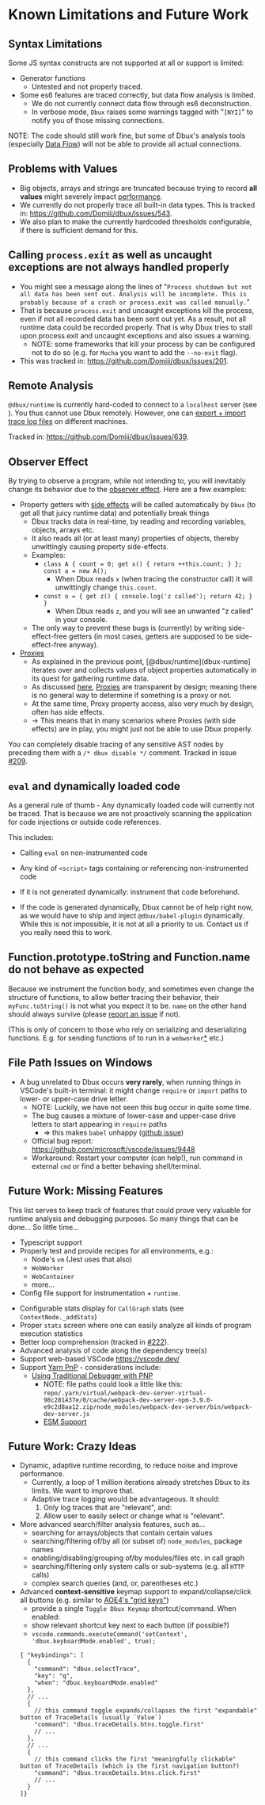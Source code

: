 # Known Limitations and Future Work


<TOC toc={toc} />

## Syntax Limitations

Some JS syntax constructs are not supported at all or support is limited:

* Generator functions
  * Untested and not properly traced.
* Some es6 features are traced correctly, but data flow analysis is limited.
  * We do not currently connect data flow through es6 deconstruction.
  * In verbose mode, `Dbux` raises some warnings tagged with "`[NYI]`" to notify you of those missing connections.

NOTE: The code should still work fine, but some of Dbux's analysis tools (especially [Data Flow](../runtime-analysis/50-data-flow.mdx)) will not be able to provide all actual connections.


## Problems with Values

* Big objects, arrays and strings are truncated because trying to record **all values** might severely impact [performance](../guides/03-performance.mdx).
* We currently do not properly trace all built-in data types. This is tracked in: https://github.com/Domiii/dbux/issues/543.
* We also plan to make the currently hardcoded thresholds configurable, if there is sufficient demand for this.


## Calling `process.exit` as well as uncaught exceptions are not always handled properly

* You might see a message along the lines of "`Process shutdown but not all data has been sent out. Analysis will be incomplete. This is probably because of a crash or process.exit was called manually.`"
* That is because `process.exit` and uncaught exceptions kill the process, even if not all recorded data has been sent out yet. As a result, not all runtime data could be recorded properly. That is why Dbux tries to stall upon process.exit and uncaught exceptions and also issues a warning.
  * NOTE: some frameworks that kill your process by can be configured not to do so (e.g. for `Mocha` you want to add the `--no-exit` flag).
* This was tracked in: https://github.com/Domiii/dbux/issues/201.


## Remote Analysis

`@dbux/runtime` is currently hard-coded to connect to a `localhost` server (see <CodeLink path="dbux-runtime/src/client/Client.js" />). You thus cannot use Dbux remotely. However, one can [export + import trace log files](./05-data-analysis.mdx#art-vandelay) on different machines.

Tracked in: https://github.com/Domiii/dbux/issues/639.


## Observer Effect

By trying to observe a program, while not intending to, you will inevitably change its behavior due to the [observer effect](https://en.wikipedia.org/wiki/Observer_effect_(physics)). Here are a few examples:

* Property getters with [side effects](https://softwareengineering.stackexchange.com/questions/40297/what-is-a-side-effect) will be called automatically by `Dbux` (to get all that juicy runtime data) and potentially break things
   * Dbux tracks data in real-time, by reading and recording variables, objects, arrays etc.
   * It also reads all (or at least many) properties of objects, thereby unwittingly causing property side-effects.
   * Examples:
      * `class A { count = 0; get x() { return ++this.count; } }; const a = new A();`
         * When Dbux reads `x` (when tracing the constructor call) it will unwittingly change `this.count`.
      * `const o = { get z() { console.log('z called'); return 42; } }`
         * When Dbux reads `z`, and you will see an unwanted "z called" in your console.
   * The only way to prevent these bugs is (currently) by writing side-effect-free getters (in most cases, getters are supposed to be side-effect-free anyway).
* [Proxies](https://developer.mozilla.org/en-US/docs/Web/JavaScript/Reference/Global_Objects/Proxy)
   * As explained in the previous point, [@dbux/runtime](dbux-runtime] iterates over and collects values of object properties automatically in its quest for gathering runtime data.
   * As discussed [here](https://stackoverflow.com/questions/36372611/how-to-test-if-an-object-is-a-proxy), [Proxies](https://developer.mozilla.org/en-US/docs/Web/JavaScript/Reference/Global_Objects/Proxy) are transparent by design; meaning there is no general way to determine if something is a proxy or not.
   * At the same time, Proxy property access, also very much by design, often has side effects.
   * -> This means that in many scenarios where Proxies (with side effects) are in play, you might just not be able to use Dbux properly.

You can completely disable tracing of any sensitive AST nodes by preceding them with a `/* dbux disable */` comment. Tracked in issue [#209](https://github.com/Domiii/dbux/issues/209).

## `eval` and dynamically loaded code

As a general rule of thumb - Any dynamically loaded code will currently not be traced. That is because we are not proactively scanning the application for code injections or outside code references.

This includes:

* Calling `eval` on non-instrumented code
* Any kind of `<script>` tags containing or referencing non-instrumented code

* If it is not generated dynamically: instrument that code beforehand.
* If the code is generated dynamically, Dbux cannot be of help right now, as we would have to ship and inject `@dbux/babel-plugin` dynamically. While this is not impossible, it is not at all a priority to us. Contact us if you really need this to work.


## Function.prototype.toString and Function.name do not behave as expected

Because we instrument the function body, and sometimes even change the structure of functions, to allow better tracing their behavior, their `myFunc.toString()` is not what you expect it to be. `name` on the other hand should always survive (please [report an issue](https://github.com/Domiii/dbux/issues/new/choose) if not).

(This is only of concern to those who rely on serializing and deserializing functions. E.g. for sending functions of to run in a `webworker`[*](https://stackoverflow.com/questions/11354992/why-cant-web-worker-call-a-function-directly) etc.)


## File Path Issues on Windows

* A bug unrelated to Dbux occurs **very rarely**, when running things in VSCode's built-in terminal: it might change `require` or `import` paths to lower- or upper-case drive letter.
   * NOTE: Luckily, we have not seen this bug occur in quite some time.
   * The bug causes a mixture of lower-case and upper-case drive letters to start appearing in `require` paths
      * => this makes `babel` unhappy ([github issue](https://github.com/webpack/webpack/issues/2815))
   * Official bug report: https://github.com/microsoft/vscode/issues/9448
   * Workaround: Restart your computer (can help!), run command in external `cmd` or find a better behaving shell/terminal.

<!-- ## SyntaxError: Unexpected reserved word 'XX'

Example: When running `var public = 3;` in `node` or the browser, you don't get an error. However, when running the same code with [@dbux/cli](../tools-and-configuration/dbux-cli) (which is also invoked when pressing the `Dbux VSCode Extension`'s "Run with Dbux" button) with `--esnext` enabled, it might throw a SyntaxError.

-> That is because it is interpreted as `"use strict"; var public = 3;`.

More explanations:

1. `public` (and others) are reserved keywords and using reserved keywords result in an error in **strict mode** ([relevant discussion here](https://stackoverflow.com/questions/6458935/just-how-reserved-are-the-words-private-and-public-in-javascript)).
2. [@dbux/cli](../tools-and-configuration/dbux-cli) uses [@babel/register](https://babeljs.io/docs/en/babel-register) with a bunch of default settings.
3. By default, `plugin-transform-modules-commonjs` treats `*.js` files as [ESModules](https://nodejs.org/api/esm.html) (or `esm`s), and ESModules have `strict mode` enabled by default. This is also discussed here: https://github.com/babel/babel/issues/7910 -->

## Future Work: Missing Features

This list serves to keep track of features that could prove very valuable for runtime analysis and debugging purposes. 
So many things that can be done... So little time...

* Typescript support
* Properly test and provide recipes for all environments, e.g.:
  * Node's `vm` (Jest uses that also)
  * `WebWorker`
  * `WebContainer`
  * more...
* Config file support for instrumentation + `runtime`.
<!-- * Allow [include/ignore settings]() to be local to Dbux.
  * Currently, we use the global Babel `inclure`/`ignore` settings to tell it which files to record.
  * This makes it hard for us to use a customized/generalized config for all of Dbux.
  * NOTE: babel `include`/`ignore` settings must always be corrected, even if Dbux should do its own thing. -->
* Configurable stats display for `CallGraph` stats (see `ContextNode._addStats`)
* Proper `stats` screen where one can easily analyze all kinds of program execution statistics
* Better loop comprehension (tracked in [#222](https://github.com/Domiii/dbux/issues/222)).
* Advanced analysis of code along the dependency tree(s)
* Support web-based VSCode https://vscode.dev/
* Support [Yarn PnP](https://yarnpkg.com/features/pnp) - considerations include:
  * [Using Traditional Debugger with PNP](https://github.com/yarnpkg/berry/issues/558)
    * NOTE: file paths could look a little like this: `repo/.yarn/virtual/webpack-dev-server-virtual-98c281437e/0/cache/webpack-dev-server-npm-3.9.0-e9c2d8aa12.zip/node_modules/webpack-dev-server/bin/webpack-dev-server.js`
    * [ESM Support](https://github.com/yarnpkg/berry/issues/638)


## Future Work: Crazy Ideas

* Dynamic, adaptive runtime recording, to reduce noise and improve performance.
  * Currently, a loop of 1 million iterations already stretches Dbux to its limits. We want to improve that.
  * Adaptive trace logging would be advantageous. It should:
    1. Only log traces that are "relevant", and:
    2. Allow user to easily select or change what is "relevant".
* More advanced search/filter analysis features, such as...
  * searching for arrays/objects that contain certain values
  * searching/filtering of/by all (or subset of) `node_modules`, package names
  * enabling/disabling/grouping of/by modules/files etc. in call graph
  * searching/filtering only system calls or sub-systems (e.g. all `HTTP` calls)
  * complex search queries (and, or, parentheses etc.)
* Advanced **context-sensitive** keymap support to expand/collapse/click all buttons (e.g. similar to [AOE4's "grid keys"](https://www.google.com/search?q=aoe4+grid+keys))
  * provide a single `Toggle Dbux Keymap` shortcut/command. When enabled:
  * show relevant shortcut key next to each button (if possible?)
  * `vscode.commands.executeCommand('setContext', 'dbux.keyboardMode.enabled', true);`
  ```jsonc
  { "keybindings": [
    {
      "command": "dbux.selectTrace",
      "key": "q",
      "when": "dbux.keyboardMode.enabled"
    },
    // ...
    { 
      // this command toggle expands/collapses the first "expandable" button of TraceDetails (usually `Value`)
      "command": "dbux.traceDetails.btns.toggle.first"
      // ...
    },
    // ...
    { 
      // this command clicks the first "meaningfully clickable" button of TraceDetails (which is the first navigation button?)
      "command": "dbux.traceDetails.btns.click.first"
      // ...
    }
  ]}
  ```

